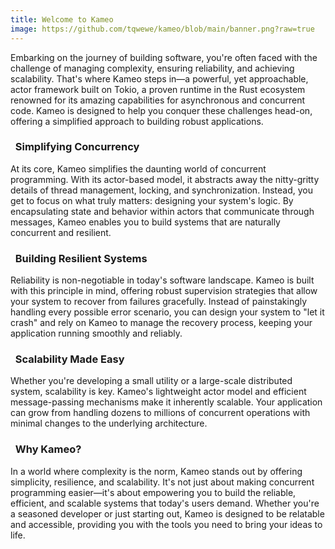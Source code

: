 ```yaml
---
title: Welcome to Kameo
image: https://github.com/tqwewe/kameo/blob/main/banner.png?raw=true
---
```


Embarking on the journey of building software, you're often faced with the challenge of managing complexity, ensuring reliability, and achieving scalability. That's where Kameo steps in—a powerful, yet approachable, actor framework built on Tokio, a proven runtime in the Rust ecosystem renowned for its amazing capabilities for asynchronous and concurrent code. Kameo is designed to help you conquer these challenges head-on, offering a simplified approach to building robust applications.

### <i class="fa-fw fa-solid fa-sitemap"></i>&nbsp; Simplifying Concurrency

At its core, Kameo simplifies the daunting world of concurrent programming. With its actor-based model, it abstracts away the nitty-gritty details of thread management, locking, and synchronization. Instead, you get to focus on what truly matters: designing your system's logic. By encapsulating state and behavior within actors that communicate through messages, Kameo enables you to build systems that are naturally concurrent and resilient.

### <i class="fa-fw fa-solid fa-shield-alt"></i>&nbsp; Building Resilient Systems

Reliability is non-negotiable in today's software landscape. Kameo is built with this principle in mind, offering robust supervision strategies that allow your system to recover from failures gracefully. Instead of painstakingly handling every possible error scenario, you can design your system to "let it crash" and rely on Kameo to manage the recovery process, keeping your application running smoothly and reliably.

### <i class="fa-fw fa-solid fa-expand-arrows-alt"></i>&nbsp; Scalability Made Easy

Whether you're developing a small utility or a large-scale distributed system, scalability is key. Kameo's lightweight actor model and efficient message-passing mechanisms make it inherently scalable. Your application can grow from handling dozens to millions of concurrent operations with minimal changes to the underlying architecture.

### <i class="fa-fw fa-solid fa-question-circle"></i>&nbsp; Why Kameo?

In a world where complexity is the norm, Kameo stands out by offering simplicity, resilience, and scalability. It's not just about making concurrent programming easier—it's about empowering you to build the reliable, efficient, and scalable systems that today's users demand. Whether you're a seasoned developer or just starting out, Kameo is designed to be relatable and accessible, providing you with the tools you need to bring your ideas to life.

